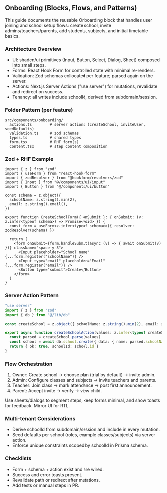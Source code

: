 ## Onboarding (Blocks, Flows, and Patterns)

This guide documents the reusable Onboarding block that handles user joining and school setup flows: create school, invite admins/teachers/parents, add students, subjects, and initial timetable basics.

### Architecture Overview

- UI: shadcn/ui primitives (Input, Button, Select, Dialog, Sheet) composed into small steps.
- Forms: React Hook Form for controlled state with minimal re-renders.
- Validation: Zod schemas collocated per feature; parsed again on the server.
- Actions: Next.js Server Actions ("use server") for mutations, revalidate and redirect on success.
- Tenancy: all writes include schoolId, derived from subdomain/session.

### Folder Pattern (per feature)

```
src/components/onboarding/
  actions.ts        # server actions (createSchool, inviteUser, seedDefaults)
  validation.ts     # zod schemas
  types.ts          # shared types
  form.tsx          # RHF form(s)
  content.tsx       # step content composition
```

### Zod + RHF Example

```tsx
import { z } from "zod"
import { useForm } from "react-hook-form"
import { zodResolver } from "@hookform/resolvers/zod"
import { Input } from "@/components/ui/input"
import { Button } from "@/components/ui/button"

const schema = z.object({
  schoolName: z.string().min(2),
  email: z.string().email(),
})

export function CreateSchoolForm({ onSubmit }: { onSubmit: (v: z.infer<typeof schema>) => Promise<void> }) {
  const form = useForm<z.infer<typeof schema>>({ resolver: zodResolver(schema) })

  return (
    <form onSubmit={form.handleSubmit(async (v) => { await onSubmit(v) })} className="space-y-3">
      <Input placeholder="School name" {...form.register("schoolName")} />
      <Input type="email" placeholder="Email" {...form.register("email")} />
      <Button type="submit">Create</Button>
    </form>
  )
}
```

### Server Action Pattern

```ts
"use server"
import { z } from "zod"
import { db } from "@/lib/db"

const createSchool = z.object({ schoolName: z.string().min(2), email: z.string().email() })

export async function createSchoolAction(values: z.infer<typeof createSchool>) {
  const parsed = createSchool.parse(values)
  const school = await db.school.create({ data: { name: parsed.schoolName, email: parsed.email } })
  return { ok: true, schoolId: school.id }
}
```

### Flow Orchestration

1) Owner: Create school -> choose plan (trial by default) -> invite admin.
2) Admin: Configure classes and subjects -> invite teachers and parents.
3) Teacher: Join class -> mark attendance -> post first announcement.
4) Parent: Accept invite -> verify -> view child.

Use sheets/dialogs to segment steps, keep forms minimal, and show toasts for feedback. Mirror UI for RTL.

### Multi-tenant Considerations

- Derive schoolId from subdomain/session and include in every mutation.
- Seed defaults per school (roles, example classes/subjects) via server action.
- Enforce unique constraints scoped by schoolId in Prisma schema.

### Checklists

- Form + schema + action exist and are wired.
- Success and error toasts present.
- Revalidate path or redirect after mutations.
- Add tests or manual steps in PR.



